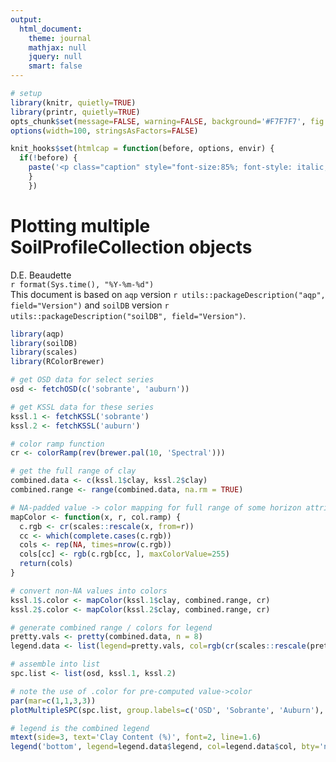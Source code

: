 ```yaml
---
output:
  html_document:
    theme: journal
    mathjax: null
    jquery: null
    smart: false
---
```


```r
# setup
library(knitr, quietly=TRUE)
library(printr, quietly=TRUE)
opts_chunk$set(message=FALSE, warning=FALSE, background='#F7F7F7', fig.align='center', fig.retina=1, dev='png', tidy=TRUE, verbose=FALSE)
options(width=100, stringsAsFactors=FALSE)

knit_hooks$set(htmlcap = function(before, options, envir) {
  if(!before) {
    paste('<p class="caption" style="font-size:85%; font-style: italic; font-weight: bold;">',options$htmlcap,"</p><hr>",sep="")
    }
    })
```



Plotting multiple SoilProfileCollection objects
===============================
D.E. Beaudette
<br>
`r format(Sys.time(), "%Y-%m-%d")`
<br>
This document is based on `aqp` version `r utils::packageDescription("aqp", field="Version")` and `soilDB` version `r utils::packageDescription("soilDB", field="Version")`.

```r
library(aqp)
library(soilDB)
library(scales)
library(RColorBrewer)

# get OSD data for select series
osd <- fetchOSD(c('sobrante', 'auburn'))

# get KSSL data for these series
kssl.1 <- fetchKSSL('sobrante')
kssl.2 <- fetchKSSL('auburn')

# color ramp function
cr <- colorRamp(rev(brewer.pal(10, 'Spectral')))

# get the full range of clay
combined.data <- c(kssl.1$clay, kssl.2$clay)
combined.range <- range(combined.data, na.rm = TRUE)

# NA-padded value -> color mapping for full range of some horizon attribute
mapColor <- function(x, r, col.ramp) {
  c.rgb <- cr(scales::rescale(x, from=r))
  cc <- which(complete.cases(c.rgb))
  cols <- rep(NA, times=nrow(c.rgb))
  cols[cc] <- rgb(c.rgb[cc, ], maxColorValue=255)
  return(cols)
}

# convert non-NA values into colors
kssl.1$.color <- mapColor(kssl.1$clay, combined.range, cr)
kssl.2$.color <- mapColor(kssl.2$clay, combined.range, cr)

# generate combined range / colors for legend
pretty.vals <- pretty(combined.data, n = 8)
legend.data <- list(legend=pretty.vals, col=rgb(cr(scales::rescale(pretty.vals)), maxColorValue=255))

# assemble into list
spc.list <- list(osd, kssl.1, kssl.2)
```

```r
# note the use of .color for pre-computed value->color 
par(mar=c(1,1,3,3))
plotMultipleSPC(spc.list, group.labels=c('OSD', 'Sobrante', 'Auburn'), args=list(list(name='hzname', color='soil_color', id.style='side'), list(name='hzn_desgn', color='.color', label='pedon_id', id.style='side'), list(name='hzn_desgn', color='.color', label='pedon_id', id.style='side')))

# legend is the combined legend
mtext(side=3, text='Clay Content (%)', font=2, line=1.6)
legend('bottom', legend=legend.data$legend, col=legend.data$col, bty='n', pch=15, horiz=TRUE, xpd=TRUE, inset=c(0, 0.99))
```



